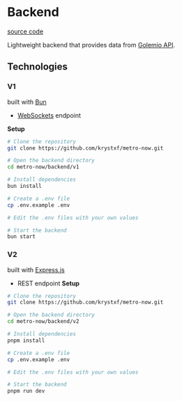 # Backend

[source code](https://github.com/krystxf/metro-now/tree/main/backend)

Lightweight backend that provides data from [Golemio API](https://api.golemio.cz/pid/docs/openapi/#/%F0%9F%9A%8F%20PID%20Departure%20Boards/get_pid_departureboards).

## Technologies

### V1

built with [Bun](https://github.com/oven-sh/bun)

-   [WebSockets](https://developer.mozilla.org/en-US/docs/Web/API/WebSockets_API) endpoint

**Setup**

```bash
# Clone the repository
git clone https://github.com/krystxf/metro-now.git

# Open the backend directory
cd metro-now/backend/v1

# Install dependencies
bun install

# Create a .env file
cp .env.example .env

# Edit the .env files with your own values

# Start the backend
bun start
```

### V2

built with [Express.js](https://expressjs.com/)

-   REST endpoint
    **Setup**

```bash
# Clone the repository
git clone https://github.com/krystxf/metro-now.git

# Open the backend directory
cd metro-now/backend/v2

# Install dependencies
pnpm install

# Create a .env file
cp .env.example .env

# Edit the .env files with your own values

# Start the backend
pnpm run dev
```
